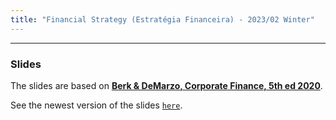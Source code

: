 ```yaml
---
title: "Financial Strategy (Estratégia Financeira) - 2023/02 Winter"
---
```


___

###  Slides

The slides are based on [**Berk & DeMarzo, Corporate Finance, 5th ed 2020**](https://www.amazon.com.br/Corporate-Finance-Global-Jonathan-Berk/dp/1292304154).

See the newest version of the slides  [`here`](https://henriquemartins.net/teaching/financial_strategy/).



